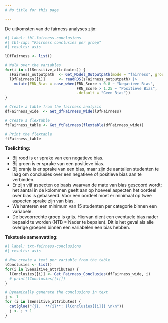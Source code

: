 ```yaml
---
# No title for this page

---
```


De uitkomsten van de fairness analyses zijn:

```r
#| label: tbl-fairness-conclusions
#| tbl-cap: "Fairness conclusies per groep"
#| results: asis

lDfFairness <- list()

# Walk over the variables
for(i in c(lSensitive_attributes)) {
  sFairness_outputpath  <- Get_Model_Outputpath(mode = "fairness", group = i)
  lDfFairness[[i]]      <- readRDS(sFairness_outputpath) |> 
    mutate(FRN_Bias = case_when(FRN_Score < 0.8 ~ "Negatieve Bias",
                                FRN_Score > 1.25 ~ "Positieve Bias", 
                                .default = "Geen Bias")) 
}

# Create a table from the fairness analysis
dfFairness_wide  <- Get_dfFairness_Wide(lDfFairness)

# Create a flextable
ftFairness_table <- Get_ftFairness(flextable(dfFairness_wide))

# Print the flextable
ftFairness_table
```

**Toelichting:**

-   Bij rood is er sprake van een negatieve bias.
-   Bij groen is er sprake van een positieve bias.
-   Bij oranje is er sprake van een bias, maar zijn de aantallen studenten te laag om conclusies over een negatieve of positieve bias aan te verbinden. 
-   Er zijn vijf aspecten op basis waarvan de mate van bias gescoord wordt; het aantal in de kolommen geeft aan op hoeveel aspecten het oordeel over bias is gebaseerd. Voor een oordeel moet er minimaal op twee aspecten sprake zijn van bias.
-   We hanteren een minimum van 15 studenten per categorie binnen een variabele.
-   De bevoorrechte groep is grijs. Hiervan dient een eventuele bias nader bepaald te worden (NTB = Nader te bepalen). Dit is het geval als alle overige groepen binnen een variabelen een bias hebben.

**Tekstuele samenvatting:**

```r
#| label: txt-fairness-conclusions
#| results: asis

# Now create a text per variable from the table
lConclusies <- list()
for(i in lSensitive_attributes) {
  lConclusies[[i]] <- Get_Fairness_Conclusies(dfFairness_wide, i)
  # print(lConclusies[[i]])
}

# Dynamically generate the conclusions in text
j <- 1
for (i in lSensitive_attributes) {
  cat(glue("{j}.  **{i}**: {lConclusies[[i]]} \n\n"))
  j <- j + 1
}

```

